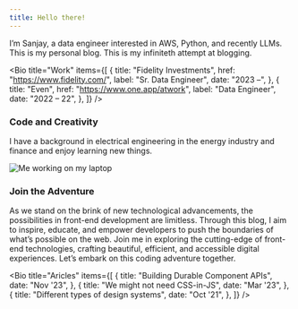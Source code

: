 ```yaml
---
title: Hello there!
---
```


I’m Sanjay, a data engineer interested in AWS, Python, and recently LLMs. This is my personal blog. This is my infiniteth attempt at blogging.

<Bio
  title="Work"
  items={[
    {
      title: "Fidelity Investments",
      href: "https://www.fidelity.com/",
      label: "Sr. Data Engineer",
      date: "2023 –",
    },
    {
      title: "Even",
      href: "https://www.one.app/atwork",
      label: "Data Engineer",
      date: "2022 – 22",
    },
  ]}
/>

### Code and Creativity

I have a background in electrical engineering in the energy industry and finance and enjoy learning new things.

![Me working on my laptop](/img/photo.webp)

<!--- 
### Public speaking

I used to get butterflies just thinking about speaking in front of others, but now, you'll often find me sharing my coding adventures and front-end tips at meetups and webinars. It's been quite the journey from nervous wreck to someone who actually enjoys the spotlight. Every talk, with its own set of hiccups and high fives, has helped me get better at breaking down tricky topics into fun, digestible bits. Honestly, it's pretty cool to connect with folks who geek out over the same stuff I do, and I'm all about making tech talks as enjoyable as a chat over coffee.

<Bio
  title="Talks"
  items={[
    {
      title: "React Summit",
      date: "2023",
    },
    {
      title: "Figma Config",
      date: "2022",
    },
    {
      title: "Next.js Conf",
      date: "2022",
    },
  ]}
/>

-->

### Join the Adventure

As we stand on the brink of new technological advancements, the possibilities in front-end development are limitless. Through this blog, I aim to inspire, educate, and empower developers to push the boundaries of what’s possible on the web. Join me in exploring the cutting-edge of front-end technologies, crafting beautiful, efficient, and accessible digital experiences. Let’s embark on this coding adventure together.

<Bio
  title="Aricles"
  items={[
    {
      title: "Building Durable Component APIs",
      date: "Nov '23",
    },
    {
      title: "We might not need CSS-in-JS",
      date: "Mar '23",
    },
    {
      title: "Different types of design systems",
      date: "Oct '21",
    },
  ]}
/>
